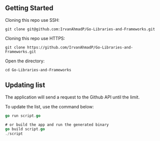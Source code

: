 
## Getting Started

Cloning this repo use SSH:

```
git clone git@github.com:IrvanAhmadP/Go-Libraries-and-Frameworks.git
```

Cloning this repo use HTTPS:

```
git clone https://github.com/IrvanAhmadP/Go-Libraries-and-Frameworks.git
```

Open the directory:

```
cd Go-Libraries-and-Frameworks
```

## Updating list

The application will send a request to the Github API until the limit.

To update the list, use the command below:

```go
go run script.go

# or build the app and run the generated binary
go build script.go
./script
```


>

